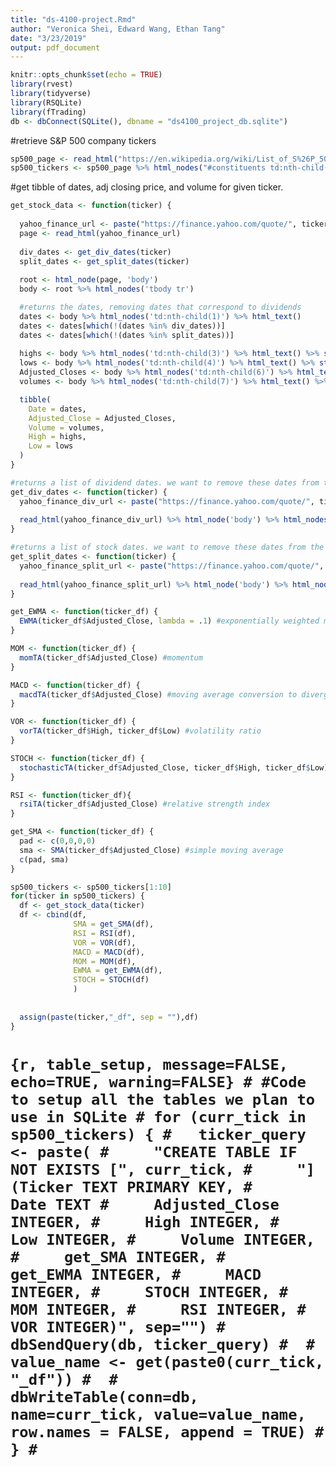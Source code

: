 ```yaml
---
title: "ds-4100-project.Rmd"
author: "Veronica Shei, Edward Wang, Ethan Tang"
date: "3/23/2019"
output: pdf_document
---
```


```r
knitr::opts_chunk$set(echo = TRUE)
library(rvest)
library(tidyverse)
library(RSQLite)
library(fTrading)
db <- dbConnect(SQLite(), dbname = "ds4100_project_db.sqlite")
```

#retrieve S&P 500 company tickers
```r
sp500_page <- read_html("https://en.wikipedia.org/wiki/List_of_S%26P_500_companies")
sp500_tickers <- sp500_page %>% html_nodes("#constituents td:nth-child(2)") %>% html_text()
```


#get tibble of dates, adj closing price, and volume for given ticker.
```r
get_stock_data <- function(ticker) {
  
  yahoo_finance_url <- paste("https://finance.yahoo.com/quote/", ticker, "/history?period1=915339600&period2=1553313600&interval=1mo&filter=history&frequency=1mo", sep = "")
  page <- read_html(yahoo_finance_url)
  
  div_dates <- get_div_dates(ticker)
  split_dates <- get_split_dates(ticker)
  
  root <- html_node(page, 'body')
  body <- root %>% html_nodes('tbody tr')

  #returns the dates, removing dates that correspond to dividends
  dates <- body %>% html_nodes('td:nth-child(1)') %>% html_text()
  dates <- dates[which(!(dates %in% div_dates))]
  dates <- dates[which(!(dates %in% split_dates))]
  
  highs <- body %>% html_nodes('td:nth-child(3)') %>% html_text() %>% str_replace_all(",","") %>% as.numeric()
  lows <- body %>% html_nodes('td:nth-child(4)') %>% html_text() %>% str_replace_all(",","") %>% as.numeric()
  Adjusted_Closes <- body %>% html_nodes('td:nth-child(6)') %>% html_text() %>% str_replace_all(",","") %>% as.numeric()
  volumes <- body %>% html_nodes('td:nth-child(7)') %>% html_text() %>% str_replace_all(",","") %>% as.numeric()

  tibble(
    Date = dates,
    Adjusted_Close = Adjusted_Closes,
    Volume = volumes,
    High = highs,
    Low = lows
  )
}

#returns a list of dividend dates. we want to remove these dates from the historical data
get_div_dates <- function(ticker) {
  yahoo_finance_div_url <- paste("https://finance.yahoo.com/quote/", ticker, "/history?period1=915339600&period2=1553313600&interval=1mo&filter=div&frequency=1mo", sep = "")
  
  read_html(yahoo_finance_div_url) %>% html_node('body') %>% html_nodes('tbody tr td:nth-child(1)') %>% html_text()
}

#returns a list of stock dates. we want to remove these dates from the historical data
get_split_dates <- function(ticker) {
  yahoo_finance_split_url <- paste("https://finance.yahoo.com/quote/", ticker, "/history?period1=915339600&period2=1553313600&interval=1mo&filter=split&frequency=1mo", sep = "")
  
  read_html(yahoo_finance_split_url) %>% html_node('body') %>% html_nodes('tbody tr td:nth-child(1)') %>% html_text()
}
```

```r
get_EWMA <- function(ticker_df) {
  EWMA(ticker_df$Adjusted_Close, lambda = .1) #exponentially weighted moving average
}
```
```r
MOM <- function(ticker_df) {
  momTA(ticker_df$Adjusted_Close) #momentum 
}
```
```r
MACD <- function(ticker_df) {
  macdTA(ticker_df$Adjusted_Close) #moving average conversion to divergents
}
```

```r
VOR <- function(ticker_df) {
  vorTA(ticker_df$High, ticker_df$Low) #volatility ratio
}
```

```r
STOCH <- function(ticker_df) {
  stochasticTA(ticker_df$Adjusted_Close, ticker_df$High, ticker_df$Low)
}

```

```r
RSI <- function(ticker_df){
  rsiTA(ticker_df$Adjusted_Close) #relative strength index
}
```

```r
get_SMA <- function(ticker_df) {
  pad <- c(0,0,0,0)
  sma <- SMA(ticker_df$Adjusted_Close) #simple moving average
  c(pad, sma)
}
```


```r
sp500_tickers <- sp500_tickers[1:10]
for(ticker in sp500_tickers) {
  df <- get_stock_data(ticker)
  df <- cbind(df,
              SMA = get_SMA(df),
              RSI = RSI(df),
              VOR = VOR(df),
              MACD = MACD(df),
              MOM = MOM(df),
              EWMA = get_EWMA(df),
              STOCH = STOCH(df)
              )
  
  
  assign(paste(ticker,"_df", sep = ""),df)
}
```


# ```{r, table_setup, message=FALSE, echo=TRUE, warning=FALSE}
# #Code to setup all the tables we plan to use in SQLite
# for (curr_tick in sp500_tickers) {
#   ticker_query <- paste(
#     "CREATE TABLE IF NOT EXISTS [", curr_tick,
#     "] (Ticker TEXT PRIMARY KEY,
#     Date TEXT
#     Adjusted_Close INTEGER,
#     High INTEGER,
#     Low INTEGER,
#     Volume INTEGER,
#     get_SMA INTEGER,
#     get_EWMA INTEGER,
#     MACD INTEGER,
#     STOCH INTEGER,
#     MOM INTEGER,
#     RSI INTEGER,
#     VOR INTEGER)", sep="")
#   dbSendQuery(db, ticker_query)
# 
#   value_name <- get(paste0(curr_tick, "_df"))
# 
#   dbWriteTable(conn=db, name=curr_tick, value=value_name, row.names = FALSE, append = TRUE)
# }
# ```
